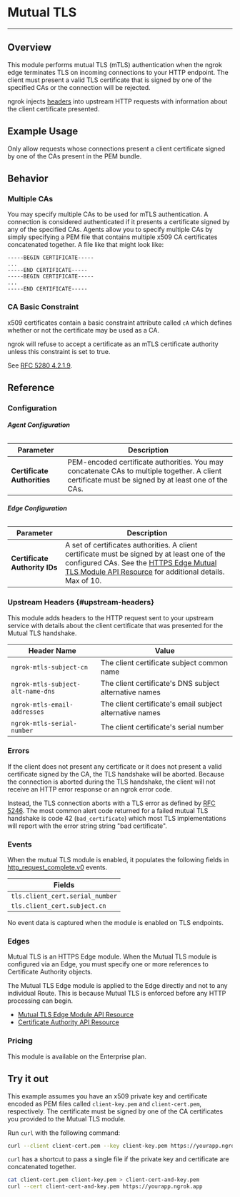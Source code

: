 
# Mutual TLS

---

## Overview

This module performs mutual TLS (mTLS) authentication when the ngrok edge terminates
TLS on incoming connections to your HTTP endpoint. The client must present a
valid TLS certificate that is signed by one of the specified CAs or the
connection will be rejected.

ngrok injects [headers](#upstream-headers) into upstream HTTP requests with
information about the client certificate presented.

## Example Usage

Only allow requests whose connections present a client certificate signed by
one of the CAs present in the PEM bundle.

<Tabs groupId="connectivity" queryString="cty">
	<TabItem value="agent-cli" label="Agent CLI" default>
		<AgentCliExample />
	</TabItem>
	<TabItem value="agent-config" label="Agent Config">
		<AgentConfigExample />
	</TabItem>
	<TabItem value="ssh" label="SSH">
		<SshExample />
	</TabItem>
	<TabItem value="go-sdk" label="Go">
		<GoSdkExample />
	</TabItem>
	<TabItem value="nodejs-sdk" label="NodeJS">
		<NodejsSdkExample />
	</TabItem>
	<TabItem value="python-sdk" label="Python">
		<PythonSdkExample />
	</TabItem>
	<TabItem value="rust-sdk" label="Rust">
		<RustSdkExample />
	</TabItem>
	<TabItem value="k8s" label="Kubernetes Controller">
		<KubernetesExample />
	</TabItem>
</Tabs>

## Behavior

### Multiple CAs

You may specify multiple CAs to be used for mTLS authentication. A connection
is considered authenticated if it presents a certificate signed by any of the
specified CAs. Agents allow you to specify multiple CAs by simply specifying a
PEM file that contains multiple x509 CA certificates concatenated together. A
file like that might look like:

```pem
-----BEGIN CERTIFICATE-----
...
-----END CERTIFICATE-----
-----BEGIN CERTIFICATE-----
...
-----END CERTIFICATE-----
```

### CA Basic Constraint

x509 certificates contain a basic constraint attribute called `cA` which
defines whether or not the certificate may be used as a CA.

ngrok will refuse to accept a certificate as an mTLS certificate authority
unless this constraint is set to true.

See [RFC 5280 4.2.1.9](https://datatracker.ietf.org/doc/html/rfc5280#section-4.2.1.9).

## Reference

### Configuration

###### **Agent Configuration**

| Parameter                   | Description                                                                                                                                        |
| --------------------------- | -------------------------------------------------------------------------------------------------------------------------------------------------- |
| **Certificate Authorities** | PEM-encoded certificate authorities. You may concatenate CAs to multiple together. A client certificate must be signed by at least one of the CAs. |

###### **Edge Configuration**

| Parameter                     | Description                                                                                                                                                                                                                                        |
| ----------------------------- | -------------------------------------------------------------------------------------------------------------------------------------------------------------------------------------------------------------------------------------------------- |
| **Certificate Authority IDs** | A set of certificates authorities. A client certificate must be signed by at least one of the configured CAs. See the [HTTPS Edge Mutual TLS Module API Resource](/api/resources/https-edge-mutual-tls-module/) for additional details. Max of 10. |

### Upstream Headers {#upstream-headers}

This module adds headers to the HTTP request sent to your upstream service with
details about the client certificate that was presented for the Mutual TLS
handshake.

| Header Name                       | Value                                                    |
| --------------------------------- | -------------------------------------------------------- |
| `ngrok-mtls-subject-cn`           | The client certificate subject common name               |
| `ngrok-mtls-subject-alt-name-dns` | The client certificate's DNS subject alternative names   |
| `ngrok-mtls-email-addresses`      | The client certificate's email subject alternative names |
| `ngrok-mtls-serial-number`        | The client certificate's serial number                   |

### Errors

If the client does not present any certificate or it does not present a valid
certificate signed by the CA, the TLS handshake will be aborted. Because the
connection is aborted during the TLS handshake, the client will not receive an
HTTP error response or an ngrok error code.

Instead, the TLS connection aborts with a TLS error as defined by [RFC
5246](https://datatracker.ietf.org/doc/html/rfc5246#section-7.2). The most
common alert code returned for a failed mutual TLS handshake is code 42
(`bad_certificate`) which most TLS implementations will report with the error
string string "bad certificate".

### Events

When the mutual TLS module is enabled, it populates the following fields in
[http_request_complete.v0](/obs/reference/#http-request-complete) events.

| Fields                          |
| ------------------------------- |
| `tls.client_cert.serial_number` |
| `tls.client_cert.subject.cn`    |

No event data is captured when the module is enabled on TLS endpoints.

### Edges

Mutual TLS is an HTTPS Edge module. When the Mutual TLS module is configured
via an Edge, you must specify one or more references to Certificate Authority
objects.

The Mutual TLS Edge module is applied to the Edge directly and not to any
individual Route. This is because Mutual TLS is enforced before any HTTP
processing can begin.

- [Mutual TLS Edge Module API Resource](/api/resources/https-edge-mutual-tls-module/)
- [Certificate Authority API Resource](/api/resources/certificate-authorities/)

### Pricing

This module is available on the Enterprise plan.

## Try it out

This example assumes you have an x509 private key and certificate encoded as
PEM files called `client-key.pem` and `client-cert.pem`, respectively. The
certificate must be signed by one of the CA certificates you provided to the
Mutual TLS module.

Run `curl` with the following command:

```bash
curl --client client-cert.pem --key client-key.pem https://yourapp.ngrok.app
```

`curl` has a shortcut to pass a single file if the private key and certificate
are concatenated together.

```bash
cat client-cert.pem client-key.pem > client-cert-and-key.pem
curl --cert client-cert-and-key.pem https://yourapp.ngrok.app
```
